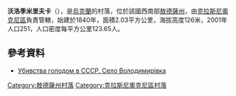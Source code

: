 {{coord|47|32|20|N|29|39|33|E|scale:30000|display=title}}

'''沃洛季米里夫卡'''（{{lang-uk|Володимирівка}}），是[[烏克蘭|烏克蘭]]的村落，位於該國西南部[[敖德薩州|敖德薩州]]，由[[克拉斯尼奧克尼區|克拉斯尼奧克尼區]]負責管轄，始建於1840年，面積2.03平方公里，海拔高度126米，2001年人口251，人口密度每平方公里123.65人。

==參考資料==
* [https://web.archive.org/web/20150131151822/http://memorialholodomors.org.ua/PDF/Odessa/%D0%9A%D1%80%D0%B0%D1%81%D0%BD%D0%BE%D0%BE%D0%BA%D0%BD%D1%8F%D0%BD%D1%81%D1%8C%D0%BA%D0%B8%D0%B9%20%D1%80%D0%B0%D0%B9%D0%BE%D0%BD.pdf Убивства голодом в СССР. Село Володимирівка]

{{DEFAULTSORT:Володимирівка}}
[[Category:敖德薩州村落|Category:敖德薩州村落]]
[[Category:克拉斯尼奧克尼區村落|Category:克拉斯尼奧克尼區村落]]


{{Odessa-geo-stub}}